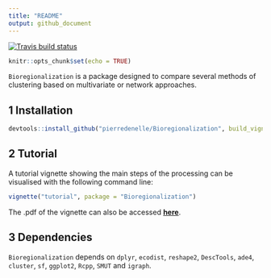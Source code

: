 ```yaml
---
title: "README"
output: github_document
---
```


[![Travis build status](https://travis-ci.org/pierredenelle/Bioregionalization.svg?branch=master)](https://travis-ci.org/pierredenelle/Bioregionalization)

```r
knitr::opts_chunk$set(echo = TRUE)
```

`Bioregionalization` is a package designed to compare several methods of clustering based on multivariate or network approaches.

## 1 Installation

```r
devtools::install_github("pierredenelle/Bioregionalization", build_vignettes = TRUE)
```

## 2 Tutorial

A tutorial vignette showing the main steps of the processing can be visualised with the following command line:

```r
vignette("tutorial", package = "Bioregionalization")
```

The .pdf of the vignette can also be accessed **[here](https://github.com/pierredenelle/Bioregionalization/blob/master/documentation/tutorial_documentation.pdf)**.

## 3 Dependencies
`Bioregionalization` depends on `dplyr`, `ecodist`, `reshape2`, `DescTools`,
`ade4`, `cluster`, `sf`, `ggplot2`, `Rcpp`, `SMUT` and `igraph`.
